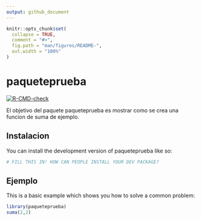 ```yaml
---
output: github_document
---
```


<!-- README.md is generated from README.Rmd. Please edit that file -->

```r
knitr::opts_chunk$set(
  collapse = TRUE,
  comment = "#>",
  fig.path = "man/figures/README-",
  out.width = "100%"
)
```

# paqueteprueba

<!-- badges: start -->
[![R-CMD-check](https://github.com/Facurubiolo/paqueteprueba/actions/workflows/R-CMD-check.yaml/badge.svg)](https://github.com/Facurubiolo/paqueteprueba/actions/workflows/R-CMD-check.yaml)
<!-- badges: end -->

El objetivo del paquete paqueteprueba es mostrar como se crea una funcion de suma de ejemplo.

## Instalacion

You can install the development version of paqueteprueba like so:

``` r
# FILL THIS IN! HOW CAN PEOPLE INSTALL YOUR DEV PACKAGE?
```

## Ejemplo

This is a basic example which shows you how to solve a common problem:

```r
library(paqueteprueba)
suma(2,2)
```


